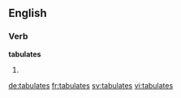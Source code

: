 ==English==

===Verb===
'''tabulates'''

# {{en-third-person singular of|tabulate}}

[[de:tabulates]]
[[fr:tabulates]]
[[sv:tabulates]]
[[vi:tabulates]]